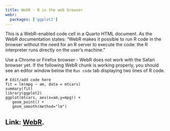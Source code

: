 ```yaml
---
title: WebR - R in the web browser
webr:
  packages: ['ggplot2']
---
```


This is a WebR-enabled code cell in a Quarto HTML document. As the WebR documentation states: "WebR makes it possible to run R code in the browser without the need for an R server to execute the code: the R interpreter runs directly on the user’s machine."

::: callout-warning
Use a Chrome or Firefox browser - WebR does not work with the Safari browser yet. If the following WebR chunk is working properly, you should see an editor window below the `Run code` tab displaying two lines of R code. 
:::

```webr-r
# Edit/add code here
fit = lm(mpg ~ am, data = mtcars)
summary(fit)
library(ggplot2)
ggplot(mtcars, aes(x=am,y=mpg)) + 
   geom_point() + 
   geom_smooth(method="lm")
```

Link: [WebR](https://docs.r-wasm.org/webr/latest/).
---
